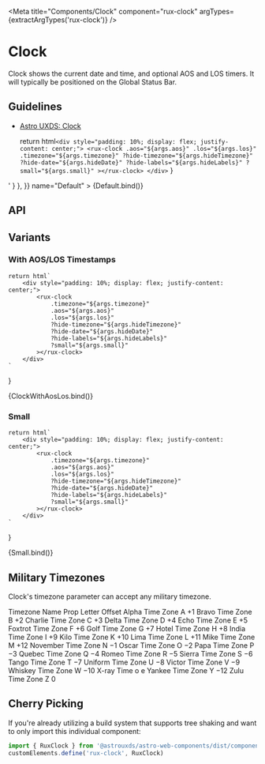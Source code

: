 
<Meta
    title="Components/Clock"
    component="rux-clock"
    argTypes={extractArgTypes('rux-clock')}
/>

# Clock

Clock shows the current date and time, and optional AOS and LOS timers. It will typically be positioned on the Global Status Bar.

## Guidelines

-   [Astro UXDS: Clock](https://www.astrouxds.com/ui-components/clock)

    return html`
        <div style="padding: 10%; display: flex; justify-content: center;">
            <rux-clock
                .aos="${args.aos}"
                .los="${args.los}"
                .timezone="${args.timezone}"
                ?hide-timezone="${args.hideTimezone}"
                ?hide-date="${args.hideDate}"
                ?hide-labels="${args.hideLabels}"
                ?small="${args.small}"
            ></rux-clock>
        </div>
    `
}

<Canvas>
    <Story
        parameters={{
            docs: { source: { code: '<rux-clock></rux-clock>' } },
        }}
        name="Default"
    >
        {Default.bind()}
    </Story>
</Canvas>

## API

<ArgsTable of="rux-clock" />

## Variants

### With AOS/LOS Timestamps

    return html`
        <div style="padding: 10%; display: flex; justify-content: center;">
            <rux-clock
                .timezone="${args.timezone}"
                .aos="${args.aos}"
                .los="${args.los}"
                ?hide-timezone="${args.hideTimezone}"
                ?hide-date="${args.hideDate}"
                ?hide-labels="${args.hideLabels}"
                ?small="${args.small}"
            ></rux-clock>
        </div>
    `
}

<Canvas>
    <Story
        args={{
          aos: new Date().getTime(),
          los: new Date().toISOString()
        }}
        name="With AOS/LOS"
    >
        {ClockWithAosLos.bind()}
    </Story>
</Canvas>

### Small
    return html`
        <div style="padding: 10%; display: flex; justify-content: center;">
            <rux-clock
                .timezone="${args.timezone}"
                .aos="${args.aos}"
                .los="${args.los}"
                ?hide-timezone="${args.hideTimezone}"
                ?hide-date="${args.hideDate}"
                ?hide-labels="${args.hideLabels}"
                ?small="${args.small}"
            ></rux-clock>
        </div>
    `
}

<Canvas>
    <Story
        args={{
          small: true
        }}
        name="Small"
    >
        {Small.bind()}
    </Story>
</Canvas>

## Military Timezones

Clock's timezone parameter can accept any military timezone.

<rux-table>
    <rux-table-header>
        <rux-table-header-row>
            <rux-table-header-cell>Timezone Name</rux-table-header-cell>
            <rux-table-header-cell>Prop Letter</rux-table-header-cell>
            <rux-table-header-cell>Offset</rux-table-header-cell>
        </rux-table-header-row>
    </rux-table-header>
    <rux-table-body>
      <rux-table-row>
        <rux-table-cell>Alpha Time Zone</rux-table-cell>
        <rux-table-cell>A</rux-table-cell>
        <rux-table-cell>+1</rux-table-cell>
      </rux-table-row>
      <rux-table-row>
        <rux-table-cell>Bravo Time Zone</rux-table-cell>
        <rux-table-cell>B</rux-table-cell>
        <rux-table-cell>+2</rux-table-cell>
      </rux-table-row>
      <rux-table-row>
        <rux-table-cell>Charlie Time Zone</rux-table-cell>
        <rux-table-cell>C</rux-table-cell>
        <rux-table-cell>+3</rux-table-cell>
      </rux-table-row>
      <rux-table-row>
        <rux-table-cell>Delta Time Zone</rux-table-cell>
        <rux-table-cell>D</rux-table-cell>
        <rux-table-cell>+4</rux-table-cell>
      </rux-table-row>
      <rux-table-row>
        <rux-table-cell>Echo Time Zone</rux-table-cell>
        <rux-table-cell>E</rux-table-cell>
        <rux-table-cell>+5</rux-table-cell>
      </rux-table-row>
      <rux-table-row>
        <rux-table-cell>Foxtrot Time Zone</rux-table-cell>
        <rux-table-cell>F</rux-table-cell>
        <rux-table-cell>+6</rux-table-cell>
      </rux-table-row>
      <rux-table-row>
        <rux-table-cell>Golf Time Zone</rux-table-cell>
        <rux-table-cell>G</rux-table-cell>
        <rux-table-cell>+7</rux-table-cell>
      </rux-table-row>
      <rux-table-row>
        <rux-table-cell>Hotel Time Zone</rux-table-cell>
        <rux-table-cell>H</rux-table-cell>
        <rux-table-cell>+8</rux-table-cell>
      </rux-table-row>
      <rux-table-row>
        <rux-table-cell>India Time Zone</rux-table-cell>
        <rux-table-cell>I</rux-table-cell>
        <rux-table-cell>+9</rux-table-cell>
      </rux-table-row>
      <rux-table-row>
        <rux-table-cell>Kilo Time Zone</rux-table-cell>
        <rux-table-cell>K</rux-table-cell>
        <rux-table-cell>+10</rux-table-cell>
      </rux-table-row>
      <rux-table-row>
        <rux-table-cell>Lima Time Zone</rux-table-cell>
        <rux-table-cell>L</rux-table-cell>
        <rux-table-cell>+11</rux-table-cell>
      </rux-table-row>
      <rux-table-row>
        <rux-table-cell>Mike Time Zone</rux-table-cell>
        <rux-table-cell>M</rux-table-cell>
        <rux-table-cell>+12</rux-table-cell>
      </rux-table-row>
      <rux-table-row>
        <rux-table-cell>November Time Zone</rux-table-cell>
        <rux-table-cell>N</rux-table-cell>
        <rux-table-cell>−1</rux-table-cell>
      </rux-table-row>
      <rux-table-row>
        <rux-table-cell>Oscar Time Zone</rux-table-cell>
        <rux-table-cell>O</rux-table-cell>
        <rux-table-cell>−2</rux-table-cell>
      </rux-table-row>
      <rux-table-row>
        <rux-table-cell>Papa Time Zone</rux-table-cell>
        <rux-table-cell>P</rux-table-cell>
        <rux-table-cell>−3</rux-table-cell>
      </rux-table-row>
      <rux-table-row>
        <rux-table-cell>Quebec Time Zone</rux-table-cell>
        <rux-table-cell>Q</rux-table-cell>
        <rux-table-cell>−4</rux-table-cell>
      </rux-table-row>
      <rux-table-row>
        <rux-table-cell>Romeo Time Zone</rux-table-cell>
        <rux-table-cell>R</rux-table-cell>
        <rux-table-cell>−5</rux-table-cell>
      </rux-table-row>
      <rux-table-row>
        <rux-table-cell>Sierra Time Zone</rux-table-cell>
        <rux-table-cell>S</rux-table-cell>
        <rux-table-cell>−6</rux-table-cell>
      </rux-table-row>
      <rux-table-row>
        <rux-table-cell>Tango Time Zone</rux-table-cell>
        <rux-table-cell>T</rux-table-cell>
        <rux-table-cell>−7</rux-table-cell>
      </rux-table-row>
      <rux-table-row>
        <rux-table-cell>Uniform Time Zone</rux-table-cell>
        <rux-table-cell>U</rux-table-cell>
        <rux-table-cell>−8</rux-table-cell>
      </rux-table-row>
      <rux-table-row>
        <rux-table-cell>Victor Time Zone</rux-table-cell>
        <rux-table-cell>V</rux-table-cell>
        <rux-table-cell>−9</rux-table-cell>
      </rux-table-row>
      <rux-table-row>
        <rux-table-cell>Whiskey Time Zone</rux-table-cell>
        <rux-table-cell>W</rux-table-cell>
        <rux-table-cell>−10</rux-table-cell>
      </rux-table-row>
      <rux-table-row>
        <rux-table-cell>X-ray Time</rux-table-cell>
        <rux-table-cell>o</rux-table-cell>
        <rux-table-cell>e</rux-table-cell>
      </rux-table-row>
      <rux-table-row>
        <rux-table-cell>Yankee Time Zone</rux-table-cell>
        <rux-table-cell>Y</rux-table-cell>
        <rux-table-cell>−12</rux-table-cell>
      </rux-table-row>
      <rux-table-row>
        <rux-table-cell>Zulu Time Zone</rux-table-cell>
        <rux-table-cell>Z</rux-table-cell>
        <rux-table-cell>0</rux-table-cell>
      </rux-table-row>
    </rux-table-body>
</rux-table>

## Cherry Picking

If you're already utilizing a build system that supports tree shaking and want to only import this individual component:

```js
import { RuxClock } from '@astrouxds/astro-web-components/dist/components/rux-clock'
customElements.define('rux-clock', RuxClock)
```
